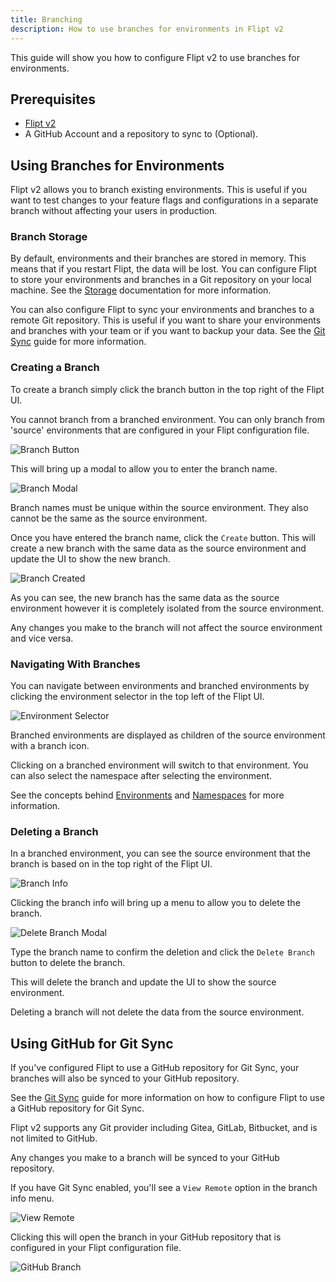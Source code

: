 ```yaml
---
title: Branching
description: How to use branches for environments in Flipt v2
---
```


This guide will show you how to configure Flipt v2 to use branches for environments.

## Prerequisites

- [Flipt v2](/v2/quickstart)
- A GitHub Account and a repository to sync to (Optional).

## Using Branches for Environments

Flipt v2 allows you to branch existing environments. This is useful if you want to test changes to your feature flags and configurations in a separate branch without affecting your users in production.

### Branch Storage

By default, environments and their branches are stored in memory. This means that if you restart Flipt, the data will be lost. You can configure Flipt to store your environments and branches in a Git repository on your local machine. See the [Storage](/v2/configuration/storage) documentation for more information.

You can also configure Flipt to sync your environments and branches to a remote Git repository. This is useful if you want to share your environments and branches with your team or if you want to backup your data. See the [Git Sync](/v2/guides/operations/storage/git-sync) guide for more information.

### Creating a Branch

To create a branch simply click the branch button in the top right of the Flipt UI.

<Note>
  You cannot branch from a branched environment. You can only branch from
  'source' environments that are configured in your Flipt configuration file.
</Note>

![Branch Button](/v2/images/guides/user/environments/branches/branch_button.png)

This will bring up a modal to allow you to enter the branch name.

![Branch Modal](/v2/images/guides/user/environments/branches/branch_modal.png)

<Note>
  Branch names must be unique within the source environment. They also cannot be
  the same as the source environment.
</Note>

Once you have entered the branch name, click the `Create` button. This will create a new branch with the same data as the source environment and update the UI to show the new branch.

![Branch Created](/v2/images/guides/user/environments/branches/branch_created.png)

As you can see, the new branch has the same data as the source environment however it is completely isolated from the source environment.

<Tip>
  Any changes you make to the branch will not affect the source environment and
  vice versa.
</Tip>

### Navigating With Branches

You can navigate between environments and branched environments by clicking the environment selector in the top left of the Flipt UI.

![Environment Selector](/v2/images/guides/user/environments/branches/environment_selector.png)

Branched environments are displayed as children of the source environment with a branch icon.

Clicking on a branched environment will switch to that environment. You can also select the namespace after selecting the environment.

See the concepts behind [Environments](/v2/concepts#environments) and [Namespaces](/v2/concepts#namespaces) for more information.

### Deleting a Branch

In a branched environment, you can see the source environment that the branch is based on in the top right of the Flipt UI.

![Branch Info](/v2/images/guides/user/environments/branches/branch_info.png)

Clicking the branch info will bring up a menu to allow you to delete the branch.

![Delete Branch Modal](/v2/images/guides/user/environments/branches/branch_delete.png)

Type the branch name to confirm the deletion and click the `Delete Branch` button to delete the branch.

This will delete the branch and update the UI to show the source environment.

<Note>
  Deleting a branch will not delete the data from the source environment.
</Note>

## Using GitHub for Git Sync

If you've configured Flipt to use a GitHub repository for Git Sync, your branches will also be synced to your GitHub repository.

See the [Git Sync](/v2/guides/operations/storage/git-sync) guide for more information on how to configure Flipt to use a GitHub repository for Git Sync.

<Note>
  Flipt v2 supports any Git provider including Gitea, GitLab, Bitbucket, and is
  not limited to GitHub.
</Note>

Any changes you make to a branch will be synced to your GitHub repository.

If you have Git Sync enabled, you'll see a `View Remote` option in the branch info menu.

![View Remote](/v2/images/guides/user/environments/branches/view_remote.png)

Clicking this will open the branch in your GitHub repository that is configured in your Flipt configuration file.

![GitHub Branch](/v2/images/guides/user/environments/branches/github.png)

